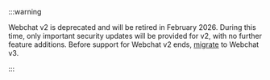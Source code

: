 

:::warning

  Webchat v2 is deprecated and will be retired in February 2026. During this time, only important security updates will be provided for v2, with no further feature additions.
  Before support for Webchat v2 ends, [migrate](https://docs.cognigy.com/webchat/migration/) to Webchat v3.

:::

